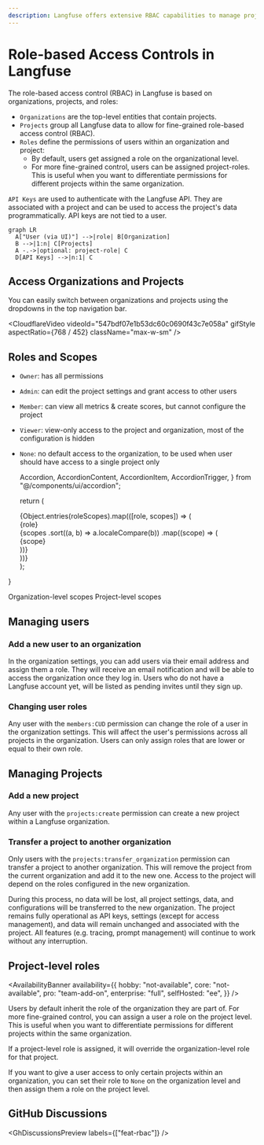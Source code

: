 ```yaml
---
description: Langfuse offers extensive RBAC capabilities to manage project sharing and permissions across different organizations and projects.
---
```


# Role-based Access Controls in Langfuse

The role-based access control (RBAC) in Langfuse is based on organizations, projects, and roles:

- `Organizations` are the top-level entities that contain projects.
- `Projects` group all Langfuse data to allow for fine-grained role-based access control (RBAC).
- `Roles` define the permissions of users within an organization and project:
  - By default, users get assigned a role on the organizational level.
  - For more fine-grained control, users can be assigned project-roles. This is useful when you want to differentiate permissions for different projects within the same organization.

`API Keys` are used to authenticate with the Langfuse API. They are associated with a project and can be used to access the project's data programmatically. API keys are not tied to a user.

```mermaid
graph LR
  A["User (via UI)"] -->|role| B[Organization]
  B -->|1:n| C[Projects]
  A -.->|optional: project-role| C
  D[API Keys] -->|n:1| C
```

## Access Organizations and Projects

You can easily switch between organizations and projects using the dropdowns in the top navigation bar.

<CloudflareVideo
  videoId="547bdf07e1b53dc60c0690f43c7e058a"
  gifStyle
  aspectRatio={768 / 452}
  className="max-w-sm"
/>

## Roles and Scopes

- `Owner`: has all permissions
- `Admin`: can edit the project settings and grant access to other users
- `Member`: can view all metrics & create scores, but cannot configure the project
- `Viewer`: view-only access to the project and organization, most of the configuration is hidden
- `None`: no default access to the organization, to be used when user should have access to a single project only

  Accordion,
  AccordionContent,
  AccordionItem,
  AccordionTrigger,
} from "@/components/ui/accordion";

  return (
    <div className="grid grid-cols-5 gap-1">
      {Object.entries(roleScopes).map(([role, scopes]) => (
        <div key={role} className="flex flex-col">
          <div className="border-b pb-2 mb-2 border-gray-600">{role}</div>
          {scopes
            .sort((a, b) => a.localeCompare(b))
            .map((scope) => (
              <div key={scope} className="text-xs mt-1 break-words">
                {scope}
              </div>
            ))}
        </div>
      ))}
    </div>
  );
}

<Accordion type="single" collapsible>
  <AccordionItem value="organization-scopes">
    <AccordionTrigger>Organization-level scopes</AccordionTrigger>
    <AccordionContent className="overflow-x-auto">
      <RolePermissionTable
        roleScopes={{
          OWNER: [
            "projects:create",
            "projects:transfer_org",
            "organization:update",
            "organization:delete",
            "organizationMembers:CUD",
            "organizationMembers:read",
            "langfuseCloudBilling:CRUD",
          ],
          ADMIN: [
            "projects:create",
            "projects:transfer_org",
            "organization:update",
            "organizationMembers:CUD",
            "organizationMembers:read",
          ],
          MEMBER: ["organizationMembers:read"],
          VIEWER: [],
          NONE: [],
        }}
      />
    </AccordionContent>
  </AccordionItem>
  <AccordionItem value="project-scopes">
    <AccordionTrigger>Project-level scopes</AccordionTrigger>
    <AccordionContent className="overflow-x-auto">
      <RolePermissionTable
        roleScopes={{
          OWNER: [
            "project:read",
            "project:update",
            "project:delete",
            "projectMembers:read",
            "projectMembers:CUD",
            "apiKeys:read",
            "apiKeys:CUD",
            "integrations:CRUD",
            "objects:publish",
            "objects:bookmark",
            "objects:tag",
            "traces:delete",
            "scores:CUD",
            "scoreConfigs:CUD",
            "scoreConfigs:read",
            "datasets:CUD",
            "prompts:CUD",
            "prompts:read",
            "models:CUD",
            "evalTemplate:create",
            "evalTemplate:read",
            "evalJob:CUD",
            "evalJob:read",
            "evalJobExecution:read",
            "llmApiKeys:read",
            "llmApiKeys:create",
            "llmApiKeys:delete",
            "batchExports:create",
            "batchExports:read",
            "comments:CUD",
            "comments:read",
            "annotationQueues:read",
            "annotationQueues:CUD",
            "promptExperiments:CUD",
            "promptExperiments:read",
            "auditLogs:read",
          ],
          ADMIN: [
            "project:read",
            "project:update",
            "projectMembers:read",
            "projectMembers:CUD",
            "apiKeys:read",
            "apiKeys:CUD",
            "integrations:CRUD",
            "objects:publish",
            "objects:bookmark",
            "objects:tag",
            "traces:delete",
            "scores:CUD",
            "scoreConfigs:CUD",
            "scoreConfigs:read",
            "datasets:CUD",
            "prompts:CUD",
            "prompts:read",
            "models:CUD",
            "evalTemplate:create",
            "evalTemplate:read",
            "evalJob:CUD",
            "evalJob:read",
            "evalJobExecution:read",
            "llmApiKeys:read",
            "llmApiKeys:create",
            "llmApiKeys:delete",
            "batchExports:create",
            "batchExports:read",
            "comments:CUD",
            "comments:read",
            "annotationQueues:read",
            "annotationQueues:CUD",
            "promptExperiments:CUD",
            "promptExperiments:read",
            "auditLogs:read",
          ],
          MEMBER: [
            "project:read",
            "projectMembers:read",
            "apiKeys:read",
            "objects:publish",
            "objects:bookmark",
            "objects:tag",
            "scores:CUD",
            "scoreConfigs:CUD",
            "scoreConfigs:read",
            "datasets:CUD",
            "prompts:CUD",
            "prompts:read",
            "evalTemplate:create",
            "evalTemplate:read",
            "evalJob:read",
            "evalJob:CUD",
            "evalJobExecution:read",
            "llmApiKeys:read",
            "batchExports:create",
            "batchExports:read",
            "comments:CUD",
            "comments:read",
            "annotationQueues:read",
            "annotationQueues:CUD",
            "promptExperiments:CUD",
            "promptExperiments:read",
          ],
          VIEWER: [
            "project:read",
            "prompts:read",
            "evalTemplate:read",
            "scoreConfigs:read",
            "evalJob:read",
            "evalJobExecution:read",
            "llmApiKeys:read",
            "comments:read",
            "annotationQueues:read",
            "promptExperiments:read",
          ],
          NONE: [],
        }}
      />
    </AccordionContent>
  </AccordionItem>
</Accordion>

## Managing users

### Add a new user to an organization

In the organization settings, you can add users via their email address and assign them a role. They will receive an email notification and will be able to access the organization once they log in. Users who do not have a Langfuse account yet, will be listed as pending invites until they sign up.

### Changing user roles

Any user with the `members:CUD` permission can change the role of a user in the organization settings. This will affect the user's permissions across all projects in the organization. Users can only assign roles that are lower or equal to their own role.

## Managing Projects

### Add a new project

Any user with the `projects:create` permission can create a new project within a Langfuse organization.

### Transfer a project to another organization

Only users with the `projects:transfer_organization` permission can transfer a project to another organization. This will remove the project from the current organization and add it to the new one. Access to the project will depend on the roles configured in the new organization.

During this process, no data will be lost, all project settings, data, and configurations will be transferred to the new organization. The project remains fully operational as API keys, settings (except for access management), and data will remain unchanged and associated with the project. All features (e.g. tracing, prompt management) will continue to work without any interruption.

## Project-level roles

<AvailabilityBanner
  availability={{
    hobby: "not-available",
    core: "not-available",
    pro: "team-add-on",
    enterprise: "full",
    selfHosted: "ee",
  }}
/>

Users by default inherit the role of the organization they are part of. For more fine-grained control, you can assign a user a role on the project level. This is useful when you want to differentiate permissions for different projects within the same organization.

If a project-level role is assigned, it will override the organization-level role for that project.

If you want to give a user access to only certain projects within an organization, you can set their role to `None` on the organization level and then assign them a role on the project level.

## GitHub Discussions


<GhDiscussionsPreview labels={["feat-rbac"]} />
